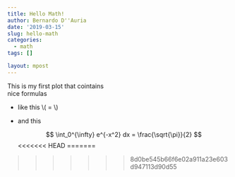 ```yaml
---
title: Hello Math!
author: Bernardo D''Auria
date: '2019-03-15'
slug: hello-math
categories:
  - math
tags: []

layout: mpost
---
```


This is my first plot that cointains  
nice formulas

- like this 
  \\( \sqrt{\frac{9}{4}} = \frac{3}{2} \\) 

- and this

  $$ \int_0^{\infty} e^{-x^2} dx = \frac{\sqrt{\pi}}{2} $$
<<<<<<< HEAD
=======
  
>>>>>>> 8d0be545b66f6e02a911a23e603d947113d90d55
